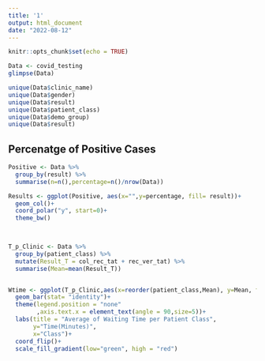 ```yaml
---
title: '1'
output: html_document
date: "2022-08-12"
---
```


```r
knitr::opts_chunk$set(echo = TRUE)
```

```r
Data <- covid_testing
glimpse(Data)

```


```r
unique(Data$clinic_name)
unique(Data$gender)
unique(Data$result)
unique(Data$patient_class)
unique(Data$demo_group)
unique(Data$result)
```
## Percenatge of Positive Cases

```r

Positive <- Data %>% 
  group_by(result) %>% 
  summarise(n=n(),percentage=n()/nrow(Data))

Results <- ggplot(Positive, aes(x="",y=percentage, fill= result))+
  geom_col()+
  coord_polar("y", start=0)+
  theme_bw()

  
```



```r
T_p_Clinic <- Data %>% 
  group_by(patient_class) %>% 
  mutate(Result_T = col_rec_tat + rec_ver_tat) %>% 
  summarise(Mean=mean(Result_T))


Wtime <- ggplot(T_p_Clinic,aes(x=reorder(patient_class,Mean), y=Mean, fill= Mean))+
  geom_bar(stat= "identity")+
  theme(legend.position = "none"
        ,axis.text.x = element_text(angle = 90,size=5))+
  labs(title = "Average of Waiting Time per Patient Class",
       y="Time(Minutes)",
       x="Class")+
  coord_flip()+
  scale_fill_gradient(low="green", high = "red")

```

